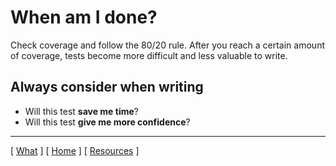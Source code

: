 
# When am I done?

Check coverage and follow the 80/20 rule. After you reach a certain amount of coverage, tests become more difficult and less valuable to write.

<TerminalPlayer src="/coverage.cast" />

## Always consider when writing

- Will this test __save me time__?
- Will this test __give me more confidence__?

---

[ [What](/what) ] [ [Home](/) ] [ [Resources](/resources) ]

